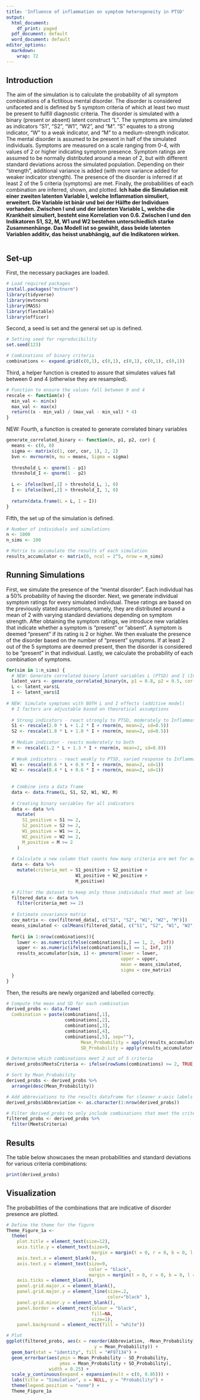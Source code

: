 ```yaml
---
title: 'Influence of inflammation on symptom heterogeneity in PTSD'
output:
  html_document:
    df_print: paged
  pdf_document: default
  word_document: default
editor_options:
  markdown:
    wrap: 72
---
```


## Introduction

The aim of the simulation is to calculate the probability of all symptom
combinations of a fictitious mental disorder. The disorder is considered
unifaceted and is defined by 5 symptom criteria of which at least two
must be present to fulfill diagnostic criteria. The disorder is
simulated with a binary (present or absent) latent construct "L". The
symptoms are simulated as indicators "S1", "S2", "W1", "W2", and "M".
"S" equates to a strong indicator, "W" to a weak indicator, and "M" to a
medium-strength indicator. The mental disorder is assumed to be present
in half of the simulated individuals. Symptoms are measured on a scale
ranging from 0-4, with values of 2 or higher indicating symptom
presence. Symptom ratings are assumed to be normally distributed around
a mean of 2, but with different standard deviations across the simulated
population. Depending on their "strength", additional variance is added
(with more variance added for weaker indicator strength). The presence
of the disorder is inferred if at least 2 of the 5 criteria (symptoms)
are met. Finally, the probabilities of each combination are inferred,
shown, and plotted. **Ich habe die Simulation mit einer zweiten latenten
Variable I, welche Inflammation simuliert, erweitert. Die Variable ist
binär und bei der Hälfte der Individuen vorhanden. Zwischen I und und
der latenten Variable L, welche die Krankheit simuliert, besteht eine
Korrelation von 0.6. Zwischen I und den Indikatoren S1, S2, M, W1 und W2
bestehen unterschiedlich starke Zusammenhänge. Das Modell ist so
gewählt, dass beide latenten Variablen additiv, das heisst unabhängig,
auf die Indikatoren wirken.**

```r
```

## Set-up

First, the necessary packages are loaded.

```r
# Load required packages
install.packages("mvtnorm")
library(tidyverse)
library(mvtnorm)
library(MASS)
library(flextable)
library(officer)
```

Second, a seed is set and the general set up is defined.

```r
# Setting seed for reproducibility
set.seed(123)

# Combinations of binary criteria
combinations <- expand.grid(c(0,1), c(0,1), c(0,1), c(0,1), c(0,1))
```

Third, a helper function is created to assure that simulates values fall
between 0 and 4 (otherwise they are resampled).

```r
# Function to ensure the values fall between 0 and 4
rescale <- function(x) {
  min_val <- min(x)
  max_val <- max(x)
  return((x - min_val) / (max_val - min_val) * 4)
}
```

NEW: Fourth, a function is created to generate correlated binary
variables

```r
generate_correlated_binary <- function(n, p1, p2, cor) {
  means <- c(0, 0)
  sigma <- matrix(c(1, cor, cor, 1), 2, 2)
  bvn <- mvrnorm(n, mu = means, Sigma = sigma)
  
  threshold_L <- qnorm(1 - p1)
  threshold_I <- qnorm(1 - p2)
  
  L <- ifelse(bvn[,1] > threshold_L, 1, 0)
  I <- ifelse(bvn[,2] > threshold_I, 1, 0)
  
  return(data.frame(L = L, I = I))
}
```

Fifth, the set up of the simulation is defined.

```r
# Number of individuals and simulations
n <- 1000
n_sims <- 100

# Matrix to accumulate the results of each simulation
results_accumulator <- matrix(0, ncol = 2^5, nrow = n_sims)
```

## Running Simulations

First, we simulate the presence of the "mental disorder". Each
individual has a 50% probability of having the disorder. Next, we
generate individual symptom ratings for every simulated individual.
These ratings are based on the previously stated assumptions, namely,
they are distributed around a mean of 2 with varying standard deviations
depending on symptom strength. After obtaining the symptom ratings, we
introduce new variables that indicate whether a symptom is "present" or
"absent". A symptom is deemed "present" if its rating is 2 or higher. We
then evaluate the presence of the disorder based on the number of
"present" symptoms. If at least 2 out of the 5 symptoms are deemed
present, then the disorder is considered to be "present" in that
individual. Lastly, we calculate the probability of each combination of
symptoms.

```r
for(sim in 1:n_sims) {
  # NEW: Generate correlated binary latent variables L (PTSD) and I (Inflammation)
  latent_vars <- generate_correlated_binary(n, p1 = 0.8, p2 = 0.5, cor = 0.6)
  L <- latent_vars$L
  I <- latent_vars$I
  
# NEW: Simulate symptoms with BOTH L and I effects (additive model)
  # I factors are adjustable based on theoretical assumptions
  
  # Strong indicators - react strongly to PTSD, moderately to Inflammation
  S1 <- rescale(2.0 * L + 1.2 * I + rnorm(n, mean=2, sd=0.5))
  S2 <- rescale(1.8 * L + 1.0 * I + rnorm(n, mean=2, sd=0.5))
  
  # Medium indicator - reacts moderately to both
  M <- rescale(1.2 * L + 1.3 * I + rnorm(n, mean=2, sd=0.8))
  
  # Weak indicators - react weakly to PTSD, varied response to Inflammation
  W1 <- rescale(0.6 * L + 0.9 * I + rnorm(n, mean=2, sd=1))
  W2 <- rescale(0.4 * L + 0.6 * I + rnorm(n, mean=2, sd=1))
  
  
  # Combine into a data frame
  data <- data.frame(L, S1, S2, W1, W2, M)
  
  # Creating binary variables for all indicators
  data <- data %>%
    mutate(
      S1_positive = S1 >= 2,
      S2_positive = S2 >= 2,
      W1_positive = W1 >= 2,
      W2_positive = W2 >= 2,
      M_positive = M >= 2
    )
  
  # Calculate a new column that counts how many criteria are met for each individual
  data <- data %>%
    mutate(criteria_met = S1_positive + S2_positive + 
                          W1_positive + W2_positive + 
                          M_positive)
  
  # Filter the dataset to keep only those individuals that meet at least 2 criteria
  filtered_data <- data %>%
    filter(criteria_met >= 2)
  
  # Estimate covariance matrix
  cov_matrix <- cov(filtered_data[, c("S1", "S2", "W1", "W2", "M")])
  means_simulated <- colMeans(filtered_data[, c("S1", "S2", "W1", "W2", "M")])
  
  for(i in 1:nrow(combinations)){
    lower <- as.numeric(ifelse(combinations[i,] == 1, 2, -Inf))
    upper <- as.numeric(ifelse(combinations[i,] == 1, Inf, 2))
    results_accumulator[sim, i] <- pmvnorm(lower = lower, 
                                           upper = upper, 
                                           mean = means_simulated, 
                                           sigma = cov_matrix)
  }
}
```

Then, the results are newly organized and labelled correctly.

```r
# Compute the mean and SD for each combination
derived_probs <- data.frame(
  Combination = paste(combinations[,1], 
                      combinations[,2], 
                      combinations[,3], 
                      combinations[,4], 
                      combinations[,5], sep=""),
                            Mean_Probability = apply(results_accumulator, 2, mean),
                            SD_Probability = apply(results_accumulator, 2, sd))

# Determine which combinations meet 2 out of 5 criteria
derived_probs$MeetsCriteria <- ifelse(rowSums(combinations) >= 2, TRUE, FALSE)

# Sort by Mean_Probability
derived_probs <- derived_probs %>%
  arrange(desc(Mean_Probability))

# Add abbreviations to the results dataframe for cleaner x-axis labels
derived_probs$Abbreviation <- as.character(1:nrow(derived_probs))

# Filter derived_probs to only include combinations that meet the criteria
filtered_probs <- derived_probs %>% 
  filter(MeetsCriteria)
```

## Results

The table below showcases the mean probabilities and standard deviations
for various criteria combinations:

```r
print(derived_probs)
```

## Visualization

The probabilities of the combinations that are indicative of disorder
presence are plotted.

```r
# Define the theme for the figure
Theme_Figure_1a <- 
  theme(
    plot.title = element_text(size=12),
    axis.title.y = element_text(size=9, 
                                margin = margin(t = 0, r = 0, b = 0, l = 0)),
    axis.text.x = element_blank(),
    axis.text.y = element_text(size=9, 
                               color = "black", 
                               margin = margin(t = 0, r = 0, b = 0, l = 5)),
    axis.ticks = element_blank(),
    panel.grid.major.x = element_blank(), 
    panel.grid.major.y = element_line(size=.2, 
                                      color="black" ), 
    panel.grid.minor.y = element_blank(), 
    panel.border = element_rect(colour = "black", 
                                fill=NA, 
                                size=1),
    panel.background = element_rect(fill = "white"))

# Plot 
ggplot(filtered_probs, aes(x = reorder(Abbreviation, -Mean_Probability), 
                                 y = Mean_Probability)) +
  geom_bar(stat = "identity", fill = "#F97134") +
  geom_errorbar(aes(ymin = Mean_Probability - SD_Probability, 
                    ymax = Mean_Probability + SD_Probability), 
                width = 0.25) +
  scale_y_continuous(expand = expansion(mult = c(0, 0.05))) +
  labs(title = "Simulation", x = NULL, y = "Probability") + 
  theme(legend.position = "none") +  
  Theme_Figure_1a
```
